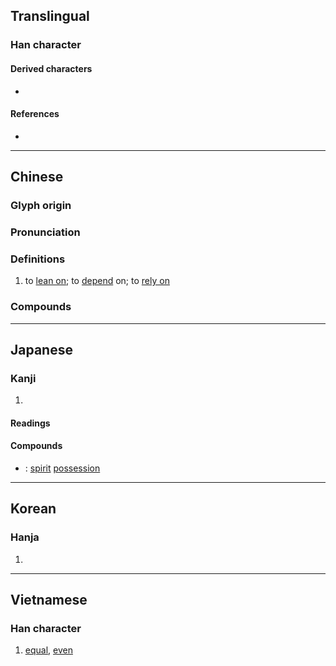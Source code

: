 {{also|凭|凴}}
{{character info/new}}
==Translingual==

===Han character===
{{Han char|rn=61|rad=心|as=12|sn=16|four=31332|canj=IFP|ids=⿱馮心}}

====Derived characters====
* {{l|mul|[[𧂋]]}}

====References====
* {{Han ref|kx=0402.160|dkj=11210|dj=0742.180|hdz=42351.020|uh=6191|ud=24977|bh=BECC|bd=48844}}

----

==Chinese==
{{zh-forms|s=凭}}

===Glyph origin===
{{Han etym}}

===Pronunciation===
{{zh-pron
|m=píng
|c=pang4,bang6
|h=pfs=phìn
|md=
|mn=pêng/pîn
|mn_note=pêng - literary; pîn - vernacular
|w=
|mc=y
|oc=y
|cat=v
}}

===Definitions===
{{zh-hanzi}}

# to [[lean on]]; to [[depend]] on; to [[rely on]]

===Compounds===
{{zh-der|依憑|各憑本事|任憑|專賣憑證|單憑|執憑文帖|口說無憑|受益憑證|公憑|債權憑證|不足為憑|憑空|憑桌|憑信|憑心|憑脈|憑肩|文憑|憑照|憑陵|憑媒說合|憑險|憑弔|憑藉|憑準|憑闌|憑著|憑山俯海|憑驗|憑高|憑虛|戴憑重席|憑准|憑噫|憑虛構象|憑倚|空口無憑|憑高望遠|真憑實據|憑票|憑河暴虎|憑欄|有證為憑|戴憑奪席|憑眺|憑仗|憑券|憑軾|憑單|狐憑鼠伏|憑據|無憑|憑良心說|憑借|憑摺|白憑無故|憑空杜撰|憑依|憑證|憑恃|憑空捏造|憑虛公子|有憑有據|聽憑尊便|聽憑|鼠憑社貴}}

{{zh-cat|Intermediate}}

----

==Japanese==

===Kanji===
{{ja-kanji|grade=|rs=心12}}

# {{defn|lang=ja|sort=心12}}

====Readings====
{{ja-readings
|on=ひょう
|kun=よ-る, たの-む, つ-く
}}

====Compounds====
* {{ja-r|憑依|ひょうい}}: [[spirit]] [[possession]]

----

==Korean==

===Hanja===
{{ko-hanja|hangeul=빙}}

# {{defn|lang=ko|sort=心12}}

----

==Vietnamese==

===Han character===
{{vi-hantu|[[bằng]]|rs=心12}}

# [[equal]], [[even]]